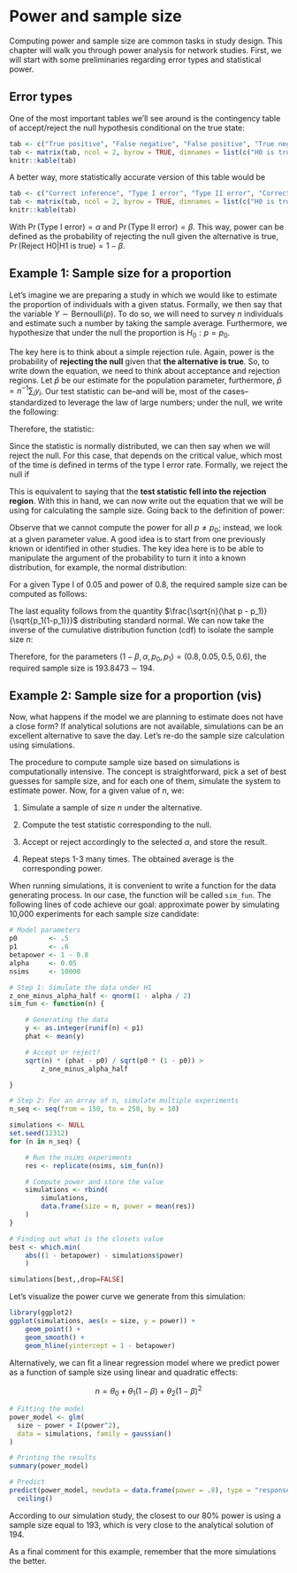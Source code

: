 # Power and sample size {#part2-power}

Computing power and sample size are common tasks in study design. This chapter will walk you
through power analysis for network studies. First, we will start with some preliminaries
regarding error types and statistical power.

## Error types

One of the most important tables we'll see around is the contingency table of accept/reject the null hypothesis conditional on the true state:

```r
tab <- c("True positive", "False negative", "False positive", "True negative")
tab <- matrix(tab, ncol = 2, byrow = TRUE, dimnames = list(c("H0 is true", "H1 is true"), c("Accept H0", "Reject H0")))
knitr::kable(tab)
```

A better way, more statistically accurate version of this table would be

```r
tab <- c("Correct inference", "Type I error", "Type II error", "Correct Inference")
tab <- matrix(tab, ncol = 2, byrow = TRUE, dimnames = list(c("H0 is true", "H1 is true"), c("Accept H0", "Reject H0")))
knitr::kable(tab)
```

With $\Pr{(\mbox{Type I error})} = \alpha$ and $\Pr{(\mbox{Type II error})} = \beta$. This way, power can be defined as the
probability of rejecting the null given the alternative is true, $\Pr{(\mbox{Reject H0}|\mbox{H1 is true})} = 1-\beta$.

## Example 1: Sample size for a proportion

Let's imagine we are preparing a study in which we would like to estimate the proportion of individuals with a given status. Formally, we then say that the variable $Y\sim\mbox{Bernoulli}(p)$. To do so, we will need to survey $n$ individuals and estimate such a number by taking the sample average. Furthermore, we hypothesize that under the null the proportion is $H_0: p = p_0$.

The key here is to think about a simple rejection rule. Again, power is the probability of **rejecting the null** given that **the alternative is true**. So, to write down the equation, we need to think about acceptance and rejection regions. Let $\hat p$ be our estimate for the population parameter, furthermore, $\hat p = n^{-1}\sum_i y_i$. Our test statistic can be--and will be, most of the cases--standardized to leverage the law of large numbers; under the null, we write the following:

\begin{align*}
\mathbb{E}(\hat p) & = p_0 \\
\mathbf{Var}(\hat p) & = \sqrt{p_0(1-p_0)/n}
\end{align*}

Therefore, the statistic:

\begin{equation*}
\frac{\hat p - p_0}{\sqrt{p_0(1-p_0)/n}} = \frac{\sqrt{n}(\hat p - p_0)}{\sqrt{p_0(1-p_0)}} \sim \mbox{N}(0, 1)
\end{equation*}

Since the statistic is normally distributed, we can then say when we will reject the null. For this case, that depends on the critical value, which most of the time is defined in terms of the type I error rate. Formally, we reject the null if

\begin{equation*}
\frac{\sqrt{n}(\hat p - p_0)}{\sqrt{p_0(1-p_0)}} > Z_{1-\alpha/2}
\end{equation*}

This is equivalent to saying that the **test statistic fell into the rejection region**. With this in hand, we can now write out the equation that we will be using for calculating the sample size. Going back to the definition of power:

\begin{align*}
\Pr{(\mbox{Reject H0}|\mbox{H1 is true})} & = 1-\beta \\
\Pr{\left(\frac{\sqrt{n}(\hat p - p_0)}{\sqrt{p_0(1-p_0)}} > Z_{1-\alpha/2}\right.\left|\vphantom{\frac{1}{2}}p = p_1\right)} & = 1 - \beta
\end{align*}

Observe that we cannot compute the power for all $p\neq p_0$; instead, we look at a given parameter value. A good idea is to start from one previously known or identified in other studies. The key idea here is to be able to manipulate the argument of the probability to turn it into a known distribution, for example, the normal distribution:

For a given Type I of 0.05 and power of 0.8, the required sample size can be computed as follows:

\begin{align*}
1 - \beta & = \Pr{\left(\frac{\sqrt{n}(\hat p - p_0)}{\sqrt{p_0(1-p_0)}} > Z_{1-\alpha/2}\right.\left|\vphantom{\frac{1}{2}}p = p_1\right)} \\
& = \Pr{\left(\frac{\sqrt{n}(\hat p - p_0)}{\sqrt{p_0(1-p_0)}} < Z_{\alpha/2}\right.\left|\vphantom{\frac{1}{2}}p = p_1\right)} \\
& = \Pr{\left(\frac{\sqrt{n}(\hat p - p_0)}{\sqrt{p_1(1-p_1)}} < \frac{Z_{\alpha/2}\sqrt{p_0(1-p_0)}}{\sqrt{p_1(1-p_1)}}\right.\left|\vphantom{\frac{1}{2}}p = p_1\right)} \\
& = \Pr{\left(\frac{\sqrt{n}(\hat p - p_0 + p_0 - p_1)}{\sqrt{p_1(1-p_1)}} < \frac{Z_{\alpha/2}\sqrt{p_0(1-p_0)} + \sqrt{n}(p_0 - p_1)}{\sqrt{p_1(1-p_1)}}\right.\left|\vphantom{\frac{1}{2}}p = p_1\right)} \\
& = \Pr{\left(\frac{\sqrt{n}(\hat p - p_1)}{\sqrt{p_1(1-p_1)}} < \frac{Z_{\alpha/2}\sqrt{p_0(1-p_0)} + \sqrt{n}(p_0 - p_1)}{\sqrt{p_1(1-p_1)}}\right.\left|\vphantom{\frac{1}{2}}p = p_1\right)} \\
& = \Phi\left(\frac{Z_{\alpha/2}\sqrt{p_0(1-p_0)} + \sqrt{n}(p_0 - p_1)}{\sqrt{p_1(1-p_1)}}\right.\left|\vphantom{\frac{1}{2}}p = p_1\right) \\
\end{align*}

The last equality follows from the quantity $\frac{\sqrt{n}(\hat p - p_1)}{\sqrt{p_1(1-p_1)}}$ distributing standard normal. We can now take the inverse of the cumulative distribution function (cdf) to isolate the sample size $n$:

\begin{align*}
\Phi^{-1}(1 - \beta)& = \frac{Z_{\alpha/2}\sqrt{p_0(1-p_0)} + \sqrt{n}(p_0 - p_1)}{\sqrt{p_1(1-p_1)}} \\
Z_{1-\beta}\sqrt{p_1(1-p_1)}& = Z_{\alpha/2}\sqrt{p_0(1-p_0)} + \sqrt{n}(p_0 - p_1) \\
\frac{\left(Z_{1-\beta}\sqrt{p_1(1-p_1)} - Z_{\alpha/2}\sqrt{p_0(1-p_0)}\right)^2}{(p_0 - p_1)^2}& = n \\
\end{align*}

Therefore, for the parameters $(1-\beta, \alpha, p_0, p_1) = (0.8, 0.05, 0.5, 0.6)$, the required sample size is 193.8473 $\sim$ 194.

## Example 2: Sample size for a proportion (vis)

Now, what happens if the model we are planning to estimate does not have a close form? If analytical solutions are not available, simulations can be an excellent alternative to save the day. Let's re-do the sample size calculation using simulations.

The procedure to compute sample size based on simulations is computationally intensive. The concept is straightforward, pick a set of best guesses for sample size, and for each one of them, simulate the system to estimate power. Now, for a given value of $n$, we:

1. Simulate a sample of size $n$ under the alternative.

2. Compute the test statistic corresponding to the null.

3. Accept or reject accordingly to the selected $\alpha$, and store the result.

4. Repeat steps 1-3 many times. The obtained average is the corresponding power.

When running simulations, it is convenient to write a function for the data generating process. In our case, the function will be called `sim_fun`. The following lines of code achieve our goal: approximate power by simulating 10,000 experiments for each sample size candidate:

```r
# Model parameters
p0        <- .5
p1        <- .6
betapower <- 1 - 0.8
alpha     <- 0.05
nsims     <- 10000

# Step 1: Simulate the data under H1
z_one_minus_alpha_half <- qnorm(1 - alpha / 2)
sim_fun <- function(n) {

    # Generating the data
    y <- as.integer(runif(n) < p1)
    phat <- mean(y)

    # Accept or reject?
    sqrt(n) * (phat - p0) / sqrt(p0 * (1 - p0)) >
        z_one_minus_alpha_half

}

# Step 2: For an array of n, simulate multiple experiments
n_seq <- seq(from = 150, to = 250, by = 10)

simulations <- NULL
set.seed(12312)
for (n in n_seq) {

    # Run the nsims experiments
    res <- replicate(nsims, sim_fun(n))

    # Compute power and store the value
    simulations <- rbind(
        simulations,
        data.frame(size = n, power = mean(res))
    )
}

# Finding out what is the closets value
best <- which.min(
    abs((1 - betapower) - simulations$power)
    )

simulations[best,,drop=FALSE]
```

Let's visualize the power curve we generate from this simulation:

```r
library(ggplot2)
ggplot(simulations, aes(x = size, y = power)) +
    geom_point() +
    geom_smooth() +
    geom_hline(yintercept = 1 - betapower)
```

Alternatively, we can fit a linear regression model where we predict power as a function of sample size using linear and quadratic effects:

$$
n = \theta_0 + \theta_1 (1 - \beta) + \theta_2 (1 - \beta)^2
$$

```r
# Fitting the model
power_model <- glm(
  size ~ power + I(power^2),
  data = simulations, family = gaussian()
)

# Printing the results
summary(power_model)

# Predict
predict(power_model, newdata = data.frame(power = .8), type = "response") |>
  ceiling()
```

According to our simulation study, the closest to our 80% power is using a sample size equal to 193, which is very close to the analytical solution of 194. 

As a final comment for this example, remember that the more simulations the better.